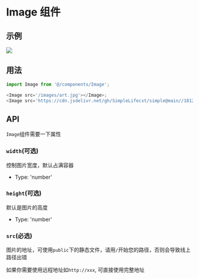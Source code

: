 
# Image 组件

## 示例

<Image src='/images/art.jpg'></Image>

## 用法

```js copy
import Image from '@/components/Image';

<Image src='/images/art.jpg'></Image>;
<Image src='https://cdn.jsdelivr.net/gh/SimpleLifecst/simple@main//181224-161372954458d6.jpg'></Image>;
```

## API

`Image`组件需要一下属性

### `width`(可选)

控制图片宽度，默认占满容器

- Type: 'number'

### `height`(可选)

默认是图片的高度

- Type: 'number'

### `src`(必选)

图片的地址，可使用`public`下的静态文件，请用`/`开始您的路径，否则会导致线上路径出错

如果你需要使用远程地址如`http://xxx`, 可直接使用完整地址
